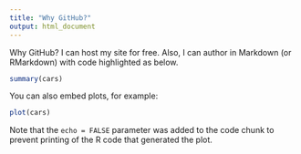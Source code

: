 ```yaml
---
title: "Why GitHub?"
output: html_document
---
```


Why GitHub?  I can host my site for free. Also, I can author in Markdown (or RMarkdown) with code highlighted as below.

```r
summary(cars)
```

You can also embed plots, for example:

```r
plot(cars)
```

Note that the `echo = FALSE` parameter was added to the code chunk to prevent printing of the R code that generated the plot.
